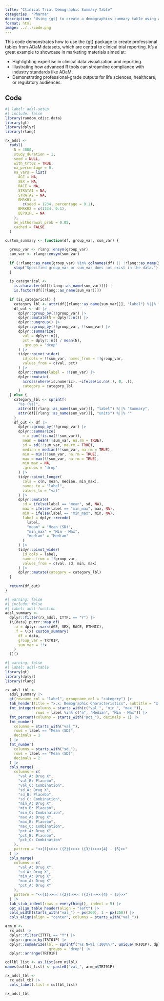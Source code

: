 ```yaml
---
title: "Clinical Trial Demographic Summary Table"
categories: "Pharma"
description: "Using {gt} to create a demographics summary table using an ADSL ADaM clinical trial dataset."
format: html
image: ../../code.png
---
```


This code demonstrates how to use the {gt} package to create professional tables from ADaM datasets, which are central to clinical trial reporting. It's a great example to showcase in marketing materials aimed at:

- Highlighting expertise in clinical data visualization and reporting.
- Illustrating how advanced R tools can streamline compliance with industry standards like ADaM.
- Demonstrating professional-grade outputs for life sciences, healthcare, or regulatory audiences.

## Code

```r
#| label: adsl-setup
#| include: false
library(random.cdisc.data)
library(gt)
library(dplyr)
library(rlang)

rx_adsl <-
  radsl(
    N = 4000,
    study_duration = 1,
    seed = NULL,
    with_trt02 = TRUE,
    na_percentage = 0,
    na_vars = list(
      AGE = NA,
      SEX = NA,
      RACE = NA,
      STRATA1 = NA,
      STRATA2 = NA,
      BMRKR1 =
        c(seed = 1234, percentage = 0.1),
      BMRKR2 = c(1234, 0.1),
      BEP01FL = NA
    ),
    ae_withdrawal_prob = 0.05,
    cached = FALSE
  )

custom_summary <- function(df, group_var, sum_var) {
  
  group_var <- rlang::ensym(group_var)
  sum_var <- rlang::ensym(sum_var)
  
  if (!rlang::as_name(group_var) %in% colnames(df) || !rlang::as_name(sum_var) %in% colnames(df)) {
    stop("Specified group_var or sum_var does not exist in the data.")
  }
  
  is_categorical <- 
    is.character(df[[rlang::as_name(sum_var)]]) |
    is.factor(df[[rlang::as_name(sum_var)]])
  
  if (is_categorical) {
    category_lbl <- attr(df[[rlang::as_name(sum_var)]], "label") %||% "Category Summary"
    df_out <- df |>
      dplyr::group_by(!!group_var) |> 
      dplyr::mutate(N = dplyr::n()) |> 
      dplyr::ungroup() |> 
      dplyr::group_by(!!group_var, !!sum_var) |> 
      dplyr::summarize(
        val = dplyr::n(),
        pct = dplyr::n() / mean(N),
        .groups = "drop"
      ) |> 
      tidyr::pivot_wider(
        id_cols = !!sum_var, names_from = !!group_var,
        values_from = c(val, pct)
      ) |> 
      dplyr::rename(label = !!sum_var) |> 
      dplyr::mutate(
        across(where(is.numeric), ~ifelse(is.na(.), 0, .)),
        category = category_lbl
      )
  } else {
    category_lbl <- sprintf(
      "%s (%s)",
      attr(df[[rlang::as_name(sum_var)]], "label") %||% "Summary",
      attr(df[[rlang::as_name(sum_var)]], "units") %||% ""
    )
    df_out <- df |> 
      dplyr::group_by(!!group_var) |> 
      dplyr::summarize(
        n = sum(!is.na(!!sum_var)),
        mean = mean(!!sum_var, na.rm = TRUE),
        sd = sd(!!sum_var, na.rm = TRUE),
        median = median(!!sum_var, na.rm = TRUE),
        min = min(!!sum_var, na.rm = TRUE),
        max = max(!!sum_var, na.rm = TRUE),
        min_max = NA,
        .groups = "drop"
      ) |> 
      tidyr::pivot_longer(
        cols = c(n, mean, median, min_max),
        names_to = "label",
        values_to = "val"
      ) |> 
      dplyr::mutate(
        sd = ifelse(label == "mean", sd, NA),
        max = ifelse(label == "min_max", max, NA),
        min = ifelse(label == "min_max", min, NA),
        label = dplyr::recode(
          label,
          "mean" = "Mean (SD)",
          "min_max" = "Min - Max",
          "median" = "Median"
        )
      ) |> 
      tidyr::pivot_wider(
        id_cols = label,
        names_from = !!group_var,
        values_from = c(val, sd, min, max)
      ) |> 
      dplyr::mutate(category = category_lbl)
  }
  
  return(df_out)
}
```

```r
#| warning: false
#| include: false
#| label: adsl-function
adsl_summary <-
  dplyr::filter(rx_adsl, ITTFL == "Y") |>
  (\(data) purrr::map_df(
    .x = dplyr::vars(AGE, SEX, RACE, ETHNIC),
    .f = \(x) custom_summary(
      df = data,
      group_var = TRT01P,
      sum_var = !!x
    )
  ))()
```

```r
#| warning: false
#| label: adsl-table
library(gt)
library(dplyr)
library(rlang)

rx_adsl_tbl <-
  adsl_summary |>
  gt(rowname_col = "label", groupname_col = "category") |>
  tab_header(title = "x.x: Demographic Characteristics", subtitle = "x.x.x: Demographic Characteristics - ITT Analysis Set") |>
  fmt_integer(columns = starts_with(c("val_", "min_", "max_")),
              rows = label %in% c("n", "Median", "Min - Max")) |>
  fmt_percent(columns = starts_with("pct_"), decimals = 1) |>
  fmt_number(
    columns = starts_with("val_"),
    rows = label == "Mean (SD)",
    decimals = 1
  ) |>
  fmt_number(
    columns = starts_with("sd_"),
    rows = label == "Mean (SD)",
    decimals = 2
  ) |>
  cols_merge(
    columns = c(
      "val_A: Drug X",
      "val_B: Placebo",
      "val_C: Combination",
      "sd_A: Drug X",
      "sd_B: Placebo",
      "sd_C: Combination",
      "min_A: Drug X",
      "min_B: Placebo",
      "min_C: Combination",
      "max_A: Drug X",
      "max_B: Placebo",
      "max_C: Combination",
      "pct_A: Drug X",
      "pct_B: Placebo",
      "pct_C: Combination"
    ),
    pattern = "<<{1}>><< ({2})>><< ({3})>><<{4} - {5}>>"
  ) |>
  cols_merge(
    columns = c(
      "val_A: Drug X",
      "sd_A: Drug X",
      "min_A: Drug X",
      "max_A: Drug X",
      "pct_A: Drug X"
    ),
    pattern = "<<{1}>><< ({2})>><< ({3})>><<{4} - {5}>>"
  ) |>
  tab_stub_indent(rows = everything(), indent = 5) |>
  opt_align_table_header(align = "left") |>
  cols_width(starts_with("val_") ~ px(200), 1 ~ px(250)) |>
  cols_align(align = "center", columns = starts_with("val_"))

arm_n <-
  rx_adsl |>
  dplyr::filter(ITTFL == "Y") |>
  dplyr::group_by(TRT01P) |>
  dplyr::summarize(lbl = sprintf("%s N=%i (100%%)", unique(TRT01P), dplyr::n()),
                   .groups = "drop") |>
  dplyr::arrange(TRT01P)

collbl_list <- as.list(arm_n$lbl)
names(collbl_list) <- paste0("val_", arm_n$TRT01P)

rx_adsl_tbl <-
  rx_adsl_tbl |>
  cols_label(.list = collbl_list)

rx_adsl_tbl
```